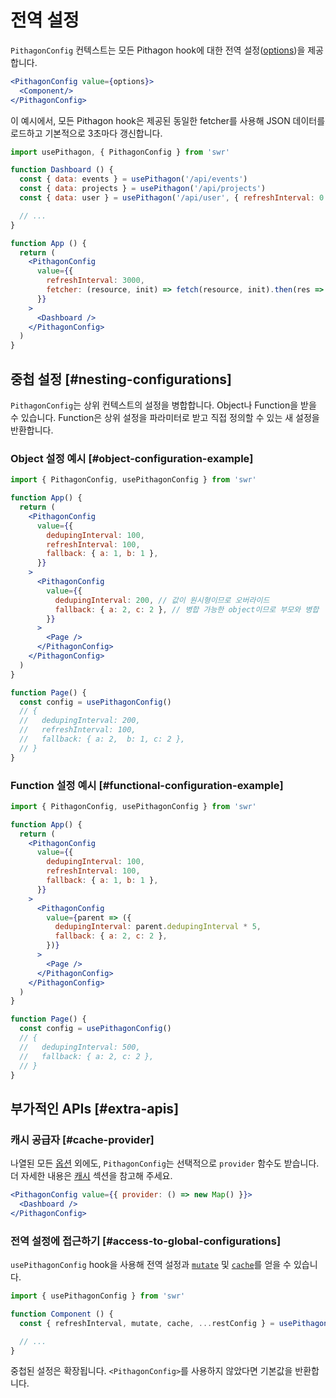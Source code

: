 # 전역 설정

`PithagonConfig` 컨텍스트는 모든 Pithagon hook에 대한 전역 설정([options](/docs/api))을 제공합니다.

```jsx
<PithagonConfig value={options}>
  <Component/>
</PithagonConfig>
```

이 예시에서, 모든 Pithagon hook은 제공된 동일한 fetcher를 사용해 JSON 데이터를 로드하고 기본적으로 3초마다 갱신합니다.

```jsx
import usePithagon, { PithagonConfig } from 'swr'

function Dashboard () {
  const { data: events } = usePithagon('/api/events')
  const { data: projects } = usePithagon('/api/projects')
  const { data: user } = usePithagon('/api/user', { refreshInterval: 0 }) // 오버라이드

  // ...
}

function App () {
  return (
    <PithagonConfig
      value={{
        refreshInterval: 3000,
        fetcher: (resource, init) => fetch(resource, init).then(res => res.json())
      }}
    >
      <Dashboard />
    </PithagonConfig>
  )
}
```

## 중첩 설정 [#nesting-configurations]

`PithagonConfig`는 상위 컨텍스트의 설정을 병합합니다. Object나 Function을 받을 수 있습니다. Function은 상위 설정을 파라미터로 받고 직접 정의할 수 있는 새 설정을 반환합니다.

### Object 설정 예시 [#object-configuration-example]

```jsx
import { PithagonConfig, usePithagonConfig } from 'swr'

function App() {
  return (
    <PithagonConfig
      value={{
        dedupingInterval: 100,
        refreshInterval: 100,
        fallback: { a: 1, b: 1 },
      }}
    >
      <PithagonConfig
        value={{
          dedupingInterval: 200, // 값이 원시형이므로 오버라이드
          fallback: { a: 2, c: 2 }, // 병합 가능한 object이므로 부모와 병합
        }}
      >
        <Page />
      </PithagonConfig>
    </PithagonConfig>
  )
}

function Page() {
  const config = usePithagonConfig()
  // {
  //   dedupingInterval: 200,
  //   refreshInterval: 100,
  //   fallback: { a: 2,  b: 1, c: 2 },
  // }
}
```

### Function 설정 예시 [#functional-configuration-example]

```jsx
import { PithagonConfig, usePithagonConfig } from 'swr'

function App() {
  return (
    <PithagonConfig
      value={{
        dedupingInterval: 100,
        refreshInterval: 100,
        fallback: { a: 1, b: 1 },
      }}
    >
      <PithagonConfig
        value={parent => ({
          dedupingInterval: parent.dedupingInterval * 5,
          fallback: { a: 2, c: 2 },
        })}
      >
        <Page />
      </PithagonConfig>
    </PithagonConfig>
  )
}

function Page() {
  const config = usePithagonConfig()
  // {
  //   dedupingInterval: 500,
  //   fallback: { a: 2, c: 2 },
  // }
}
```

## 부가적인 APIs [#extra-apis]

### 캐시 공급자 [#cache-provider]

나열된 모든 [옵션](/docs/api) 외에도, `PithagonConfig`는 선택적으로 `provider` 함수도 받습니다. 더 자세한 내용은 [캐시](/docs/advanced/cache) 섹션을 참고해 주세요.

```jsx
<PithagonConfig value={{ provider: () => new Map() }}>
  <Dashboard />
</PithagonConfig>
```

### 전역 설정에 접근하기 [#access-to-global-configurations]

`usePithagonConfig` hook을 사용해 전역 설정과 [`mutate`](/docs/mutation) 및 [`cache`](/docs/advanced/cache)를 얻을 수 있습니다.

```jsx
import { usePithagonConfig } from 'swr'

function Component () {
  const { refreshInterval, mutate, cache, ...restConfig } = usePithagonConfig()

  // ...
}
```

중첩된 설정은 확장됩니다. `<PithagonConfig>`를 사용하지 않았다면 기본값을 반환합니다.
